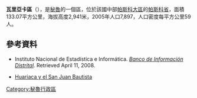 '''瓦里亞卡區'''（{{lang-es|Distrito de Huariaca}}），是[[秘魯|秘魯]]的一個區，位於該國中部[[帕斯科大區|帕斯科大區]]的[[帕斯科省|帕斯科省]]，面積133.07平方公里，海拔高度2,941米，2005年人口7,897，人口密度每平方公里59人。

==參考資料==
{{reflist}}
*{{es icon}} Instituto Nacional de Estadística e Informática. ''[https://web.archive.org/web/20080423164200/http://desa.inei.gob.pe/mapas/bid/ Banco de Información Distrital]''. Retrieved April 11, 2008.
*[http://sjbhuariaca.blogspot.com Huariaca y el San Juan Bautista] {{Wayback|url=http://sjbhuariaca.blogspot.com/ |date=20200217020454 }}

{{Peru-geo-stub}}
[[Category:秘魯行政區|Category:秘魯行政區]]